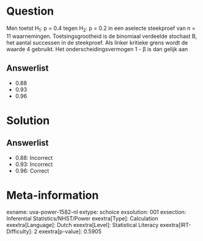 Question
========

Men toetst H~1~: p = 0.4 tegen H~2~: p = 0.2 in een aselecte steekproef
van n = 11 waarnemingen. Toetsingsgrootheid is de binomiaal verdeelde
stochast B, het aantal successen in de steekproef. Als linker kritieke
grens wordt de waarde 4 gebruikt. Het onderscheidingsvermogen 1 - β is
dan gelijk aan

Answerlist
----------

* 0.88
* 0.93
* 0.96

Solution
========

Answerlist
----------

* 0.88: Incorrect
* 0.93: Incorrect
* 0.96: Correct

Meta-information
================
exname: uva-power-1582-nl
extype: schoice
exsolution: 001
exsection: Inferential Statistics/NHST/Power
exextra[Type]: Calculation
exextra[Language]: Dutch
exextra[Level]: Statistical Literacy
exextra[IRT-Difficulty]: 2
exextra[p-value]: 0.5905
